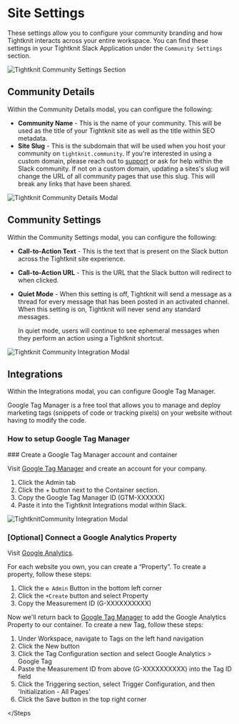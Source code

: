 
# Site Settings

These settings allow you to configure your community branding and how Tightknit interacts across your entire workspace.
You can find these settings in your Tightknit Slack Application under the `Community Settings` section.

![Tightknit Community Settings Section](/CommunitySettings.png)

## Community Details

Within the Community Details modal, you can configure the following:

- **Community Name** - This is the name of your community.
  This will be used as the title of your Tightknit site as well as the title within SEO metadata.
- **Site Slug** - This is the subdomain that will be used when you host your community on `tightknit.community`.
  <Callout type="info" emoji="ℹ️">
    If you're interested in using a custom domain, please reach out to
    [support](mailto:support@tightknit.ai) or ask for help within the Slack
    community.
  </Callout>
  <Callout type="warning" emoji="⚠️">
    If not on a custom domain, updating a sites's slug will change the URL of
    all community pages that use this slug. This will break any links that have
    been shared.
  </Callout>

![Tightknit Community Details Modal](/CommunityUpdateModal.png)

## Community Settings

Within the Community Settings modal, you can configure the following:

- **Call-to-Action Text** - This is the text that is present on the Slack button across the Tightknit site experience.
- **Call-to-Action URL** - This is the URL that the Slack button will redirect to when clicked.
- **Quiet Mode** - When this setting is off, Tightknit will send a message as a thread for every message that has been posted in an activated channel.
  When this setting is on, Tightknit will never send any standard messages.

  <Callout type="info" emoji="ℹ️">
    In quiet mode, users will continue to see ephemeral messages when they
    perform an action using a Tightknit shortcut.
  </Callout>

![Tightknit Community Integration Modal](/CommunitySettingsModal.png)

## Integrations

Within the Integrations modal, you can configure Google Tag Manager.

Google Tag Manager is a free tool that allows you to manage and deploy marketing tags (snippets of code or tracking pixels) on your website without having to modify the code.

### How to setup Google Tag Manager

<Steps>
### Create a Google Tag Manager account and container
 
Visit [Google Tag Manager](https://tagmanager.google.com/) and create an account for your company.

1. Click the Admin tab
2. Click the + button next to the Container section.
3. Copy the Google Tag Manager ID (GTM-XXXXXX)
4. Paste it into the Tightknit Integrations modal within Slack.

![TightknitCommunity Integration Modal](/CommunityIntegrationModal.png)

### [Optional] Connect a Google Analytics Property

Visit [Google Analytics](https://analytics.google.com/analytics/web/).

For each website you own, you can create a “Property”.
To create a property, follow these steps:

1. Click the `⚙ Admin` Button in the bottom left corner
2. Click the `+Create` button and select Property
3. Copy the Measurement ID (G-XXXXXXXXXX)

Now we'll return back to [Google Tag Manager](https://tagmanager.google.com/) to add the Google Analytics Property to our container.
To create a new Tag, follow these steps:

1. Under Workspace, navigate to Tags on the left hand navigation
2. Click the New button
3. Click the Tag Configuration section and select Google Analytics > Google Tag
4. Paste the Measurement ID from above (G-XXXXXXXXXX) into the Tag ID field
5. Click the Triggering section, select Trigger Configuration, and then 'Initialization - All Pages'
6. Click the Save button in the top right corner

</Steps

>
